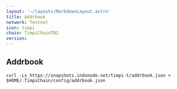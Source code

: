 ```yaml
---
layout: '~/layouts/MarkdownLayout.astro'
title: Addrbook
network: Testnet
icon: timpi
chain: TimpiChainTN2
version: 
---
```

## Addrbook

```
curl -Ls https://snapshots.indonode.net/timpi-t/addrbook.json > $HOME/.TimpiChain/config/addrbook.json
```